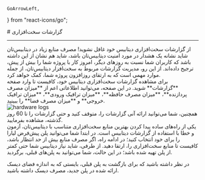     GoArrowLeft,
} from "react-icons/go";

<Layout>
<Head>
<title>مستندات گزارشات سخت‌افزاری دیتابیس  - لیارا</title>
<meta property="og:title" content="مستندات خدمات رایانش ابری لیارا" />
<meta property="og:description" content="مستندات مربوط به گزارشات سخت‌افزاری دیتابیس و آشنایی با جزئیات آن"  />
<meta property="og:image" content="https://media.liara.ir/logos/liara-poster.jpg" />
</Head>
# گزارشات سخت‌افزاری

<hr className="mb-2" />
از گزارشات سخت‌افزاری دیتابیس خود غافل نشوید! مصرف منابع زیاد در دیتابیس‌تان شاید نشانه یک هشدار در مورد امنیت دیتابیس‌تان باشد، شاید هم نشان از این داشته باشد که کاربران شما نسبت به روزهای دیگر، امروز کار با پروژه شما را بیش از پیش، ترجیح داده‌اند. 
از این رو، مدیریت گزارشات مربوط به سخت‌افزار دیتابیس‌تان، از جمله موارد مهمی است که به ارتقای روزافزون پروژه شما، کمک خواهد کرد.

<Section id="monitoring-hardware-logs" title="مشاهده گزارشات سخت‌افزاری" />
برای مشاهده گزارشات سخت‌افزاری دیتابیس خود، کافیست تا وارد صفحه **گزارشات** شوید. در این صفحه، می‌توانید اطلاعاتی اعم از **میزان مصرف پردازنده**، **میزان مصرف حافظه**، **میزان ترافیک ورودی**، **میزان ترافیک خروجی** و **میزان مصرف فضا** را ببینید.
<div className="h-4" />
<img src="https://media.liara.ir/docs/db-observations.png" alt="hardware logs"/>
<div className="h-4" />
همچنین، شما می‌توانید ارائه آنی گزارشات را، متوقف کنید و حتی گزارشات را تا 60 روز گذشته، مشاهده بفرمایید.
<Section id="find-best-plan-by-monitoring" title="پیدا کردن پلن مناسب با استفاده از گزارشات سخت‌افزاری" />
یکی از راه‌های ساده پیدا کردن بهترین منابع سخت‌افزاری متناسب با دیتابیس‌تان، آزمون و خطا با استفاده از گزارشات دیتابیس است. در ابتدا شما می‌توانید پلن پیش‌فرض لیارا را برای خود انتخاب کنید؛ در ادامه راه، اگر مصرف منابع بیش از حد انتظار باشد، کافیست تا منابع سخت‌افزاری را، ارتقا دهید. از طرفی، شاید نیاز دیتابیس شما حتی کمتر از پلن تهیه شده باشد؛ در این حالت، شما می‌توانید به پلن‌های قبلی، برگردید.


<div className="h-2" />
<Alert variant='info'>
<p>
 در نظر داشته باشید که برای بازگشت به پلن قبلی، بایستی که به اندازه فضای دیسک ارائه شده در پلن جدید، مصرف دیسک داشته باشید.
</p>
</Alert>

</Layout>